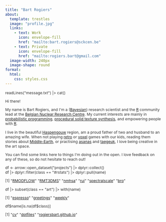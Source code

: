 ```yaml
---
title: "Bart Rogiers"
about:
  template: trestles
  image: "profile.jpg"
  links:
    - text: Work
      icon: envelope-fill
      href: "mailto:bart.rogiers@sckcen.be"
    - text: Private
      icon: envelope-fill
      href: "mailto:rogiers.bart@gmail.com"
  image-width: 240px
  image-shape: round
format: 
  html:
    css: styles.css
---
```


<font style='font-size:87.5%;color:#333;'>
<div class="code">readLines(&#34;message.txt&#34;) |> cat()</div>
<div class="out">
Hi there!

My name is Bart Rogiers, and I&apos;m a ([Bayesian](https://en.wikipedia.org/wiki/Bayesian_probability)) research scientist and the
[R](https://www.r-project.org/) community lead at the [Belgian Nuclear Research
Centre](https://www.sckcen.be/en). My current interests are mainly in [probabilistic
programming](https://en.wikipedia.org/wiki/Probabilistic_programming), [procedural solid texture synthesis](https://en.wikipedia.org/wiki/Procedural_texture), and empowering people with
[R](https://www.r-project.org/).

I live in the beautiful [Haspengouw](https://en.wikipedia.org/wiki/Hesbaye)
region, am a proud father of two and husband to an amazing wife. When not
playing [retro](https://www.retroarch.com) or [voxel](https://www.minetest.net) games with our kids,
reading them stories about [Middle-Earth](https://en.wikipedia.org/wiki/Middle-earth), or practising [asanas](https://en.wikipedia.org/wiki/Asana) and [taegeuk](https://en.wikipedia.org/wiki/Taegeuk_(taekwondo)), I love
being creative in the art space.

You can find some links here to things I&apos;m doing out in the open. I love
feedback on any of these, so do not hesitate to reach out!
</div>

<div class="code">df <- arrow::open_dataset(&#34;projects&#34;) |> dplyr::collect()<br>
df |> dplyr::filter(class == &#34;#rstats&#34;) |> dplyr::pull(name)</div>

<div class="out">
[1]
&#34;[RMODFLOW](https://rogiersbart.github.io/RMODFLOW/)&#34;
&#34;[RMT3DMS](https://rogiersbart.github.io/RMT3DMS/)&#34;
&#34;[nmhsa](https://rogiersbart.github.io/nmhsa/)&#34;
&#34;[rui](https://rogiersbart.github.io/rui/)&#34;
&#34;[spectralscale](https://rogiersbart.github.io/spectralscale/)&#34;
&#34;[bro](https://rogiersbart.github.io/bro/)&#34;
</div>

<div class="code">df |> subset(class == &#34;art&#34;) |> with(name)</div>

<div class="out">
[1]
&#34;[espresso](https://rogiersbart.github.io/espresso/)&#34;
&#34;[greetings](https://rogiersbart.github.io/greetings/)&#34;
&#34;[weekly](https://rogiersbart.github.io/weekly/)&#34;
</div>

<div class="code">df\$name[is.na(df$class)]</div>

<div class="out">
[1]
&#34;[cv](https://rogiersbart.github.io/cv/)&#34;
&#34;[dotfiles](https://github.com/rogiersbart/dotfiles)&#34;
&#34;[rogiersbart.github.io](https://github.com/rogiersbart/rogiersbart.github.io)&#34;
</div>
</font>
